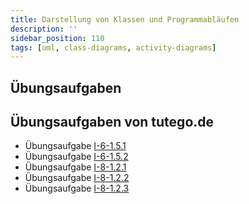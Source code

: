 ```yaml
---
title: Darstellung von Klassen und Programmabläufen
description: ''
sidebar_position: 110
tags: [uml, class-diagrams, activity-diagrams]
---
```


## Übungsaufgaben


<DocCardList />

## Übungsaufgaben von tutego.de

- Übungsaufgabe
  [I-6-1.5.1](https://tutego.de/javabuch/aufgaben/oop_classes.html#_bildr%C3%B6hre_mit_fernsehger%C3%A4t_verbinden)
- Übungsaufgabe
  [I-6-1.5.2](https://tutego.de/javabuch/aufgaben/oop_classes.html#_radios_mit_einer_1n_assoziation_auf_das_schiff_aufnehmen)
- Übungsaufgabe
  [I-8-1.2.1](https://tutego.de/javabuch/aufgaben/interface_enum_sealed_classes_record.html#_aufz%C3%A4hlung_f%C3%BCr_s%C3%BC%C3%9Fwaren)
- Übungsaufgabe
  [I-8-1.2.2](https://tutego.de/javabuch/aufgaben/interface_enum_sealed_classes_record.html#_zuf%C3%A4llige_s%C3%BC%C3%9Fwaren_liefern)
- Übungsaufgabe
  [I-8-1.2.3](https://tutego.de/javabuch/aufgaben/interface_enum_sealed_classes_record.html#_s%C3%BC%C3%9Fwaren_mit_suchtfaktor_auszeichnen)
